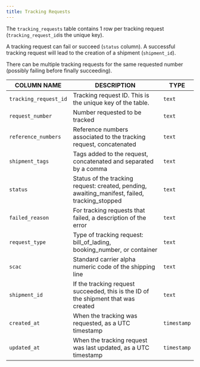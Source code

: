 ```yaml
---
title: Tracking Requests
---
```

The `tracking_requests` table contains 1 row per tracking request (`tracking_request_id`is the unique key).

A tracking request can fail or succeed (`status` column). A successful tracking request will lead to the creation of a shipment (`shipment_id`).

There can be multiple tracking requests for the same requested number (possibly failing before finally succeeding).

| COLUMN NAME           | DESCRIPTION                                                                                   | TYPE        |
|-----------------------|-----------------------------------------------------------------------------------------------|-------------|
| `tracking_request_id` | Tracking request ID. This is the unique key of the table.                                     | `text`      |
| `request_number`      | Number requested to be tracked                                                                | `text`      |
| `reference_numbers`   | Reference numbers associated to the tracking request, concatenated                            | `text`      |
| `shipment_tags`       | Tags added to the request, concatenated and separated by a comma                              | `text`      |
| `status`              | Status of the tracking request: created, pending, awaiting_manifest, failed, tracking_stopped | `text`      |
| `failed_reason`       | For tracking requests that failed, a description of the error                                 | `text`      |
| `request_type`        | Type of tracking request: bill_of_lading, booking_number, or container                        | `text`      |
| `scac`                | Standard carrier alpha numeric code of the shipping line                                      | `text`      |
| `shipment_id`         | If the tracking request succeeded, this is the ID of the shipment that was created            | `text`      |
| `created_at`          | When the tracking was requested, as a UTC timestamp                                           | `timestamp` |
| `updated_at`          | When the tracking request was last updated, as a UTC timestamp                                | `timestamp` |